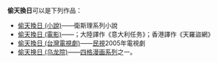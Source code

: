 '''偷天換日'''可以是下列作品：
*[[偷天換日_(小說)|偷天換日 (小說)]]——衛斯理系列小說
*[[偷天換日_(電影)|偷天換日 (電影)]]——{{Lang-en|{{lang|en|''The Italian Job''}}}}；大陸譯作《意大利任务》；香港譯作《天羅盜網》
*[[偷天換日_(台灣電視劇)|偷天換日 (台灣電視劇)]]——[[民視|民視]]2005年電視劇
*[[偷天换日_(乌龙院)|偷天换日 (乌龙院)]]——[[四格漫画系列|四格漫画系列]]之一。
{{disambig|Cat=四字作品消歧义}}